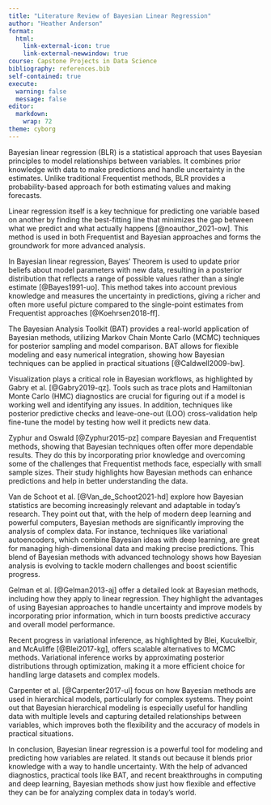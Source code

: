 ```yaml
---
title: "Literature Review of Bayesian Linear Regression"
author: "Heather Anderson"
format:
  html:
    link-external-icon: true
    link-external-newwindow: true
course: Capstone Projects in Data Science
bibliography: references.bib
self-contained: true
execute: 
  warning: false
  message: false
editor: 
  markdown: 
    wrap: 72
theme: cyborg
---
```


Bayesian linear regression (BLR) is a statistical approach that uses
Bayesian principles to model relationships between variables. It
combines prior knowledge with data to make predictions and handle
uncertainty in the estimates. Unlike traditional Frequentist methods,
BLR provides a probability-based approach for both estimating values and
making forecasts.

Linear regression itself is a key technique for predicting one variable
based on another by finding the best-fitting line that minimizes the gap
between what we predict and what actually happens [@noauthor_2021-ow].
This method is used in both Frequentist and Bayesian approaches and
forms the groundwork for more advanced analysis.

In Bayesian linear regression, Bayes' Theorem is used to update prior
beliefs about model parameters with new data, resulting in a posterior
distribution that reflects a range of possible values rather than a
single estimate [@Bayes1991-uo]. This method takes into account previous
knowledge and measures the uncertainty in predictions, giving a richer
and often more useful picture compared to the single-point estimates
from Frequentist approaches [@Koehrsen2018-ff].

The Bayesian Analysis Toolkit (BAT) provides a real-world application of
Bayesian methods, utilizing Markov Chain Monte Carlo (MCMC) techniques
for posterior sampling and model comparison. BAT allows for flexible
modeling and easy numerical integration, showing how Bayesian techniques
can be applied in practical situations [@Caldwell2009-bw].

Visualization plays a critical role in Bayesian workflows, as
highlighted by Gabry et al. [@Gabry2019-qz]. Tools such as trace plots
and Hamiltonian Monte Carlo (HMC) diagnostics are crucial for figuring
out if a model is working well and identifying any issues. In addition,
techniques like posterior predictive checks and leave-one-out (LOO)
cross-validation help fine-tune the model by testing how well it
predicts new data.

Zyphur and Oswald [@Zyphur2015-pz] compare Bayesian and Frequentist
methods, showing that Bayesian techniques often offer more dependable
results. They do this by incorporating prior knowledge and overcoming
some of the challenges that Frequentist methods face, especially with
small sample sizes. Their study highlights how Bayesian methods can
enhance predictions and help in better understanding the data.

Van de Schoot et al. [@Van_de_Schoot2021-hd] explore how Bayesian
statistics are becoming increasingly relevant and adaptable in today’s
research. They point out that, with the help of modern deep learning and
powerful computers, Bayesian methods are significantly improving the
analysis of complex data. For instance, techniques like variational
autoencoders, which combine Bayesian ideas with deep learning, are great
for managing high-dimensional data and making precise predictions. This
blend of Bayesian methods with advanced technology shows how Bayesian
analysis is evolving to tackle modern challenges and boost scientific
progress.

Gelman et al. [@Gelman2013-aj] offer a detailed look at Bayesian
methods, including how they apply to linear regression. They highlight
the advantages of using Bayesian approaches to handle uncertainty and
improve models by incorporating prior information, which in turn boosts
predictive accuracy and overall model performance.

Recent progress in variational inference, as highlighted by Blei,
Kucukelbir, and McAuliffe [@Blei2017-kg], offers scalable alternatives
to MCMC methods. Variational inference works by approximating posterior
distributions through optimization, making it a more efficient choice
for handling large datasets and complex models.

Carpenter et al. [@Carpenter2017-ul] focus on how Bayesian methods are
used in hierarchical models, particularly for complex systems. They
point out that Bayesian hierarchical modeling is especially useful for
handling data with multiple levels and capturing detailed relationships
between variables, which improves both the flexibility and the accuracy
of models in practical situations.

In conclusion, Bayesian linear regression is a powerful tool for
modeling and predicting how variables are related. It stands out because
it blends prior knowledge with a way to handle uncertainty. With the
help of advanced diagnostics, practical tools like BAT, and recent
breakthroughs in computing and deep learning, Bayesian methods show just
how flexible and effective they can be for analyzing complex data in
today’s world.
